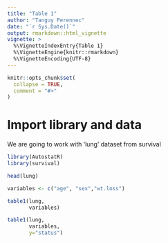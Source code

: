 ```yaml
---
title: "Table 1"
author: "Tanguy Perennec"
date: "`r Sys.Date()`"
output: rmarkdown::html_vignette
vignette: >
  %\VignetteIndexEntry{Table 1}
  %\VignetteEngine{knitr::rmarkdown}
  %\VignetteEncoding{UTF-8}
---
```


```r
knitr::opts_chunk$set(
  collapse = TRUE,
  comment = "#>"
)
```

# Import library and data

We are going to work with 'lung' dataset from survival
```r
library(AutostatR)
library(survival)

head(lung)

```

```r
variables <- c("age", "sex","wt.loss")

table1(lung,
       variables)
```

```r

table1(lung,
       variables,
       y="status")

```

